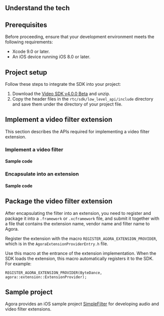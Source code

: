 
## Understand the tech





## Prerequisites

Before proceeding, ensure that your development environment meets the following requirements:

- Xcode 9.0 or later.
- An iOS device running iOS 8.0 or later.

## Project setup

Follow these steps to integrate the SDK into your project:

1. Download the [Video SDK v4.0.0 Beta](./downloads) and unzip.
2. Copy the header files in the `rtc/sdk/low_level_api/include` directory and save them under the directory of your project file.

## Implement a video filter extension
This section describes the APIs required for implementing a video filter extension.

### Implement a video filter





#### Sample code




### Encapsulate into an extension





#### Sample code




## Package the video filter extension



After encapsulating the filter into an extension, you need to register and package it into a `.framework` or `.xcframework` file, and submit it together with a file that contains the extension name, vendor name and filter name to Agora.




Register the extension with the macro `REGISTER_AGORA_EXTENSION_PROVIDER`, which is in the `AgoraExtensionProviderEntry.h` file.

Use this macro at the entrance of the extension implementation. When the SDK loads the extension, this macro automatically registers it to the SDK. For example:

```objc
REGISTER_AGORA_EXTENSION_PROVIDER(ByteDance, agora::extension::ExtensionProvider);
```

<PlatformWrapper platform="ios">




## Sample project



Agora provides an iOS sample project [SimpleFilter](https://github.com/AgoraIO/API-Examples/tree/main/iOS/APIExample/SimpleFilter) for developing audio and video filter extensions.


</PlatformWrapper>